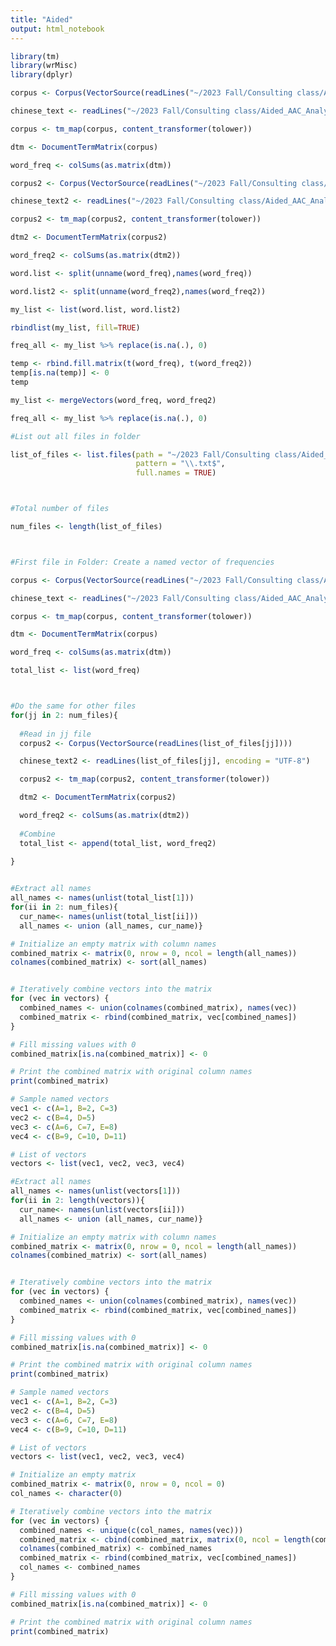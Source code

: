 ```yaml
---
title: "Aided"
output: html_notebook
---
```



```r
library(tm)
library(wrMisc)
library(dplyr)
```

```r
corpus <- Corpus(VectorSource(readLines("~/2023 Fall/Consulting class/Aided_AAC_Analysis/T4/T4101.txt")))

chinese_text <- readLines("~/2023 Fall/Consulting class/Aided_AAC_Analysis/T4/T4101.txt", encoding = "UTF-8")

corpus <- tm_map(corpus, content_transformer(tolower))

dtm <- DocumentTermMatrix(corpus)

word_freq <- colSums(as.matrix(dtm))

corpus2 <- Corpus(VectorSource(readLines("~/2023 Fall/Consulting class/Aided_AAC_Analysis/T4/T4102.txt")))

chinese_text2 <- readLines("~/2023 Fall/Consulting class/Aided_AAC_Analysis/T4/T4102.txt", encoding = "UTF-8")

corpus2 <- tm_map(corpus2, content_transformer(tolower))

dtm2 <- DocumentTermMatrix(corpus2)

word_freq2 <- colSums(as.matrix(dtm2))

```

```r

word.list <- split(unname(word_freq),names(word_freq))

word.list2 <- split(unname(word_freq2),names(word_freq2))

my_list <- list(word.list, word.list2)

rbindlist(my_list, fill=TRUE)

freq_all <- my_list %>% replace(is.na(.), 0)

```

```r
temp <- rbind.fill.matrix(t(word_freq), t(word_freq2))
temp[is.na(temp)] <- 0
temp

```

```r

my_list <- mergeVectors(word_freq, word_freq2)

freq_all <- my_list %>% replace(is.na(.), 0)

```

```r
#List out all files in folder

list_of_files <- list.files(path = "~/2023 Fall/Consulting class/Aided_AAC_Analysis/T4", recursive = TRUE,
                            pattern = "\\.txt$", 
                            full.names = TRUE)



#Total number of files

num_files <- length(list_of_files)



#First file in Folder: Create a named vector of frequencies

corpus <- Corpus(VectorSource(readLines("~/2023 Fall/Consulting class/Aided_AAC_Analysis/T4/T4101.txt")))

chinese_text <- readLines("~/2023 Fall/Consulting class/Aided_AAC_Analysis/T4/T4101.txt", encoding = "UTF-8")

corpus <- tm_map(corpus, content_transformer(tolower))

dtm <- DocumentTermMatrix(corpus)

word_freq <- colSums(as.matrix(dtm))

total_list <- list(word_freq)



#Do the same for other files
for(jj in 2: num_files){
  
  #Read in jj file
  corpus2 <- Corpus(VectorSource(readLines(list_of_files[jj])))

  chinese_text2 <- readLines(list_of_files[jj], encoding = "UTF-8")

  corpus2 <- tm_map(corpus2, content_transformer(tolower))

  dtm2 <- DocumentTermMatrix(corpus2)

  word_freq2 <- colSums(as.matrix(dtm2))
  
  #Combine
  total_list <- append(total_list, word_freq2)
  
}


#Extract all names
all_names <- names(unlist(total_list[1]))
for(ii in 2: num_files){ 
  cur_name<- names(unlist(total_list[ii]))
  all_names <- union (all_names, cur_name)}

# Initialize an empty matrix with column names
combined_matrix <- matrix(0, nrow = 0, ncol = length(all_names))
colnames(combined_matrix) <- sort(all_names)


# Iteratively combine vectors into the matrix
for (vec in vectors) {
  combined_names <- union(colnames(combined_matrix), names(vec))
  combined_matrix <- rbind(combined_matrix, vec[combined_names])
}

# Fill missing values with 0
combined_matrix[is.na(combined_matrix)] <- 0

# Print the combined matrix with original column names
print(combined_matrix)

```



```r
# Sample named vectors
vec1 <- c(A=1, B=2, C=3)
vec2 <- c(B=4, D=5)
vec3 <- c(A=6, C=7, E=8)
vec4 <- c(B=9, C=10, D=11)

# List of vectors
vectors <- list(vec1, vec2, vec3, vec4)

#Extract all names
all_names <- names(unlist(vectors[1]))
for(ii in 2: length(vectors)){ 
  cur_name<- names(unlist(vectors[ii]))
  all_names <- union (all_names, cur_name)}

# Initialize an empty matrix with column names
combined_matrix <- matrix(0, nrow = 0, ncol = length(all_names))
colnames(combined_matrix) <- sort(all_names)


# Iteratively combine vectors into the matrix
for (vec in vectors) {
  combined_names <- union(colnames(combined_matrix), names(vec))
  combined_matrix <- rbind(combined_matrix, vec[combined_names])
}

# Fill missing values with 0
combined_matrix[is.na(combined_matrix)] <- 0

# Print the combined matrix with original column names
print(combined_matrix)


```

```r
# Sample named vectors
vec1 <- c(A=1, B=2, C=3)
vec2 <- c(B=4, D=5)
vec3 <- c(A=6, C=7, E=8)
vec4 <- c(B=9, C=10, D=11)

# List of vectors
vectors <- list(vec1, vec2, vec3, vec4)

# Initialize an empty matrix
combined_matrix <- matrix(0, nrow = 0, ncol = 0)
col_names <- character(0)

# Iteratively combine vectors into the matrix
for (vec in vectors) {
  combined_names <- unique(c(col_names, names(vec)))
  combined_matrix <- cbind(combined_matrix, matrix(0, ncol = length(combined_names)))
  colnames(combined_matrix) <- combined_names
  combined_matrix <- rbind(combined_matrix, vec[combined_names])
  col_names <- combined_names
}

# Fill missing values with 0
combined_matrix[is.na(combined_matrix)] <- 0

# Print the combined matrix with original column names
print(combined_matrix)
```